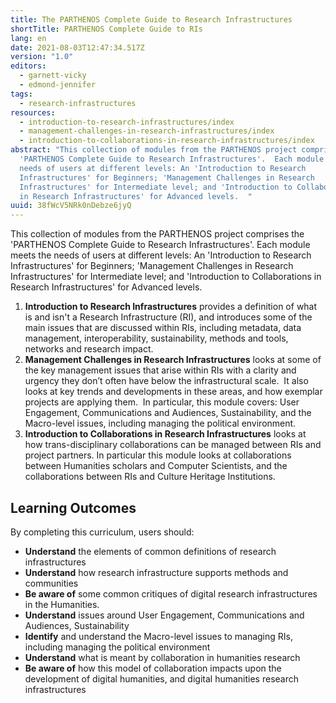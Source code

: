 ```yaml
---
title: The PARTHENOS Complete Guide to Research Infrastructures
shortTitle: PARTHENOS Complete Guide to RIs
lang: en
date: 2021-08-03T12:47:34.517Z
version: "1.0"
editors:
  - garnett-vicky
  - edmond-jennifer
tags:
  - research-infrastructures
resources:
  - introduction-to-research-infrastructures/index
  - management-challenges-in-research-infrastructures/index
  - introduction-to-collaborations-in-research-infrastructures/index
abstract: "This collection of modules from the PARTHENOS project comprise the
  'PARTHENOS Complete Guide to Research Infrastructures'.  Each module meets the
  needs of users at different levels: An 'Introduction to Research
  Infrastructures' for Beginners; 'Management Challenges in Research
  Infrastructures' for Intermediate level; and 'Introduction to Collaborations
  in Research Infrastructures' for Advanced levels.  "
uuid: 38fWcV5NRk0nDebze6jyQ
---
```


This collection of modules from the PARTHENOS project comprises the 'PARTHENOS Complete Guide to Research Infrastructures'. Each module meets the needs of users at different levels: An 'Introduction to Research Infrastructures' for Beginners; 'Management Challenges in Research Infrastructures' for Intermediate level; and 'Introduction to Collaborations in Research Infrastructures' for Advanced levels.

1. **Introduction to Research Infrastructures** provides a definition of what is and isn't a Research Infrastructure (RI), and introduces some of the main issues that are discussed within RIs, including metadata, data management, interoperability, sustainability, methods and tools, networks and research impact.
2. **Management Challenges in Research Infrastructures** looks at some of the key management issues that arise within RIs with a clarity and urgency they don’t often have below the infrastructural scale.  It also looks at key trends and developments in these areas, and how exemplar projects are applying them.  In particular, this module covers: User Engagement, Communications and Audiences, Sustainability, and the Macro-level issues, including managing the political environment.
3. **Introduction to Collaborations in Research Infrastructures** looks at how trans-disciplinary collaborations can be managed between RIs and project partners. In particular this module looks at collaborations between Humanities scholars and Computer Scientists, and the collaborations between RIs and Culture Heritage Institutions.

## Learning Outcomes

By completing this curriculum, users should:

- **Understand** the elements of common definitions of research infrastructures
- **Understand** how research infrastructure supports methods and communities
- **Be aware of** some common critiques of digital research infrastructures in the Humanities.
- **Understand** issues around User Engagement, Communications and Audiences, Sustainability
- **Identify** and understand the Macro-level issues to managing RIs, including managing the political environment
- **Understand** what is meant by collaboration in humanities research
- **Be aware of** how this model of collaboration impacts upon the development of digital humanities, and digital humanities research infrastructures
